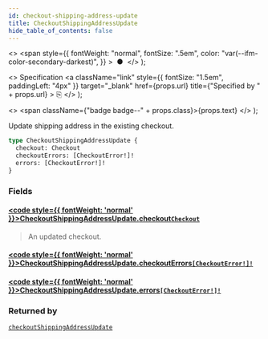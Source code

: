 ```yaml
---
id: checkout-shipping-address-update
title: CheckoutShippingAddressUpdate
hide_table_of_contents: false
---
```


  <>
    <span
      style={{
        fontWeight: "normal",
        fontSize: ".5em",
        color: "var(--ifm-color-secondary-darkest)",
      }}
    >
      &nbsp;●&nbsp;
    </span>
  </>
);

  <>
    Specification
    <a
      className="link"
      style={{ fontSize: "1.5em", paddingLeft: "4px" }}
      target="\_blank"
      href={props.url}
      title={"Specified by " + props.url}
    >
      ⎘
    </a>
  </>
);

  <>
    <span className={"badge badge--" + props.class}>{props.text}</span>
  </>
);

Update shipping address in the existing checkout.

```graphql
type CheckoutShippingAddressUpdate {
  checkout: Checkout
  checkoutErrors: [CheckoutError!]!
  errors: [CheckoutError!]!
}
```

### Fields

#### [<code style={{ fontWeight: 'normal' }}>CheckoutShippingAddressUpdate.<b>checkout</b></code>](#)<Bullet />[`Checkout`](../../api-reference/objects/checkout) <Badge class="secondary" text="object"/>

> An updated checkout.

#### [<code style={{ fontWeight: 'normal' }}>CheckoutShippingAddressUpdate.<b>checkoutErrors</b></code>](#)<Bullet />[`[CheckoutError!]!`](../../api-reference/objects/checkout-error) <Badge class="secondary" text="non-null"/> <Badge class="secondary" text="object"/>

>

#### [<code style={{ fontWeight: 'normal' }}>CheckoutShippingAddressUpdate.<b>errors</b></code>](#)<Bullet />[`[CheckoutError!]!`](../../api-reference/objects/checkout-error) <Badge class="secondary" text="non-null"/> <Badge class="secondary" text="object"/>

>

### Returned by

[`checkoutShippingAddressUpdate`](../../api-reference/mutations/checkout-shipping-address-update) <Badge class="secondary" text="mutation"/>

